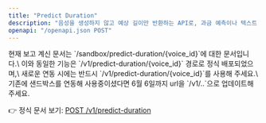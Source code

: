 ```yaml
---
title: "Predict Duration"
description: "음성을 생성하지 않고 예상 길이만 반환하는 API로, 과금 예측이나 텍스트 길이 조절에 활용할 수 있습니다."
openapi: "/openapi.json POST"
---
```


<Warning>
  현재 보고 계신 문서는 `/sandbox/predict-duration/{voice_id}`에 대한 문서입니다.\
  이와 동일한 기능은 `/v1/predict-duration/{voice_id}` 경로로 정식 배포되었으며,\
  새로운 연동 시에는 반드시 `/v1/predict-duration/{voice_id}`를 사용해 주세요.\
  기존에 샌드박스를 연동해 사용중이셨다면 6월 6일까지 url을 `/v1/..`으로 업데이트해주세요.

  👉 정식 문서 보기: [POST /v1/predict-duration](/ko/api-reference/endpoints/predict-duration)
</Warning>
